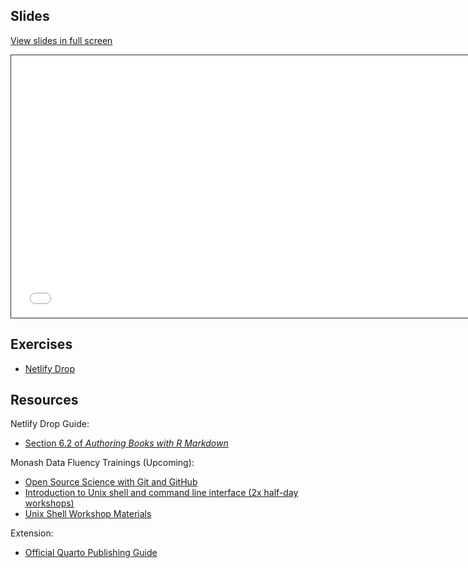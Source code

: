 ## Slides

[View slides in full screen](slides.html)

```{=html}
<iframe class="slide-deck" src="slides.html" height="420" width="747" style="border: 1px solid #123233;"></iframe>
```

## Exercises

- [Netlify Drop](https://app.netlify.com/drop/)

## Resources

Netlify Drop Guide:

- [Section 6.2 of _Authoring Books with R Markdown_](https://bookdown.org/yihui/bookdown/netlify-drop.html)

Monash Data Fluency Trainings (Upcoming):

- [Open Source Science with Git and GitHub](https://www.monash.edu/data-fluency/events/open-source-with-github-science-and-git)
- [Introduction to Unix shell and command line interface (2x half-day workshops)](https://www.monash.edu/data-fluency/events/open-source-with-github-science-and-git-march)
- [Unix Shell Workshop Materials](https://monashdatafluency.github.io/shell-novice/)

Extension:

- [Official Quarto Publishing Guide](https://quarto.org/docs/publishing/)

